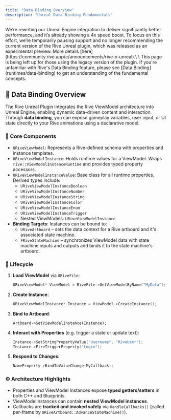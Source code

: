 ```yaml
---
title: "Data Binding Overview"
description: "Unreal Data Binding Fundamentals"
---
```


<Warning>
  We’re rewriting our Unreal Engine integration to deliver significantly better performance, and it’s already showing a 4x speed boost. To focus on this effort, we’re temporarily pausing support and no longer recommending the current version of the Rive Unreal plugin, which was released as an experimental preview. More details [here](https://community.rive.app/c/announcements/rive-x-unreal).\
  \
  This page is being left up for those using the legacy version of the plugin.
</Warning>

<Note>
  If you're unfamiliar with Rive's Data Binding feature, please see [Data Binding](runtimes/data-binding) to get an understanding of the fundamental concepts.
</Note>

## 🔧 Data Binding Overview

The Rive Unreal Plugin integrates the Rive ViewModel architecture into Unreal Engine, enabling dynamic data-driven content and interaction. Through **data binding**, you can expose gameplay variables, user input, or UI state directly to your Rive animations using a declarative model.

### 🔩 Core Components

- `URiveViewModel`: Represents a Rive-defined schema with properties and instance templates.
- `URiveViewModelInstance`: Holds runtime values for a ViewModel. Wraps `rive::ViewModelInstanceRuntime` and provides typed property accessors.
- `URiveViewModelInstanceValue`: Base class for all runtime properties. Derived types include:
  - `URiveViewModelInstanceBoolean`
  - `URiveViewModelInstanceNumber`
  - `URiveViewModelInstanceString`
  - `URiveViewModelInstanceColor`
  - `URiveViewModelInstanceEnum`
  - `URiveViewModelInstanceTrigger`
  - Nested ViewModels: `URiveViewModelInstance`
- **Binding Targets**: Instances can be bound to:
  - `URiveArtboard` – sets the data context for a Rive artboard and it's associated state machine.
  - `FRiveStateMachine` – synchronizes ViewModel data with state machine inputs and outputs and binds it to the state machine's artboard.

### 🔄 Lifecycle

1. **Load ViewModel** via `URiveFile`:

   ```cpp
   URiveViewModel* ViewModel = RiveFile->GetViewModelByName("MyData"); 
   ```
2. **Create Instance**:

   ```cpp
   URiveViewModelInstance* Instance = ViewModel->CreateInstance(); 
   ```
3. **Bind to Artboard**:

   ```
   Artboard->SetViewModelInstance(Instance);
   ```
4. **Interact with Properties** (e.g. trigger a state or update text):

   ```cpp
   Instance->SetStringPropertyValue("Username", "RiveUser");
   Instance->FireTriggerProperty("Login"); 
   ```
5. **Respond to Changes**:

   ```cpp
   NameProperty->BindToValueChange(MyCallback); 
   ```

### ⚙️ Architecture Highlights

- Properties and ViewModel Instances expose **typed getters/setters** in both C\+\+ and Blueprints.
- ViewModelInstances can contain **nested ViewModel instances**.
- Callbacks are **tracked and invoked safely** via `HandleCallbacks()` (called per-frame by `URiveArtboard::AdvanceStateMachine()`).
